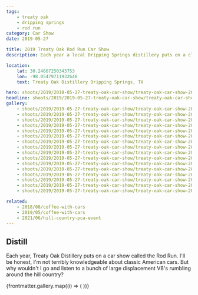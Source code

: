 ```yaml
---
tags:
    - treaty oak
    - dripping springs
    - rod run
category: Car Show
date: 2019-05-27

title: 2019 Treaty Oak Rod Run Car Show
description: Each year a local Dripping Springs distillery puts on a classic car show. I profess to not know much about classic American cars, but it's a good excuse to snag some photos.

location:
    lat: 30.24667250343753
    lon: -98.05479711932648
    text: Treaty Oak Distillery Dripping Springs, TX

hero: shoots/2019/2019-05-27-treaty-oak-car-show/treaty-oak-car-show-2019_003.jpg
headline: shoots/2019/2019-05-27-treaty-oak-car-show/treaty-oak-car-show-2019_003.jpg
gallery:
    - shoots/2019/2019-05-27-treaty-oak-car-show/treaty-oak-car-show-2019_001.jpg
    - shoots/2019/2019-05-27-treaty-oak-car-show/treaty-oak-car-show-2019_002.jpg
    - shoots/2019/2019-05-27-treaty-oak-car-show/treaty-oak-car-show-2019_003.jpg
    - shoots/2019/2019-05-27-treaty-oak-car-show/treaty-oak-car-show-2019_004.jpg
    - shoots/2019/2019-05-27-treaty-oak-car-show/treaty-oak-car-show-2019_005.jpg
    - shoots/2019/2019-05-27-treaty-oak-car-show/treaty-oak-car-show-2019_006.jpg
    - shoots/2019/2019-05-27-treaty-oak-car-show/treaty-oak-car-show-2019_007.jpg
    - shoots/2019/2019-05-27-treaty-oak-car-show/treaty-oak-car-show-2019_008.jpg
    - shoots/2019/2019-05-27-treaty-oak-car-show/treaty-oak-car-show-2019_009.jpg
    - shoots/2019/2019-05-27-treaty-oak-car-show/treaty-oak-car-show-2019_010.jpg
    - shoots/2019/2019-05-27-treaty-oak-car-show/treaty-oak-car-show-2019_011.jpg
    - shoots/2019/2019-05-27-treaty-oak-car-show/treaty-oak-car-show-2019_012.jpg
    - shoots/2019/2019-05-27-treaty-oak-car-show/treaty-oak-car-show-2019_013.jpg
    - shoots/2019/2019-05-27-treaty-oak-car-show/treaty-oak-car-show-2019_014.jpg
    - shoots/2019/2019-05-27-treaty-oak-car-show/treaty-oak-car-show-2019_015.jpg
    - shoots/2019/2019-05-27-treaty-oak-car-show/treaty-oak-car-show-2019_016.jpg

related:
    - 2018/08/coffee-with-cars
    - 2019/05/coffee-with-cars
    - 2021/06/hill-country-pca-event
---
```



## Distill

Each year, Treaty Oak Distillery puts on a car show called the Rod Run. I'll be honest, I'm not terribly knowledgeable about classic American cars. But why wouldn't I go and listen to a bunch of large displacement V8's rumbling around the hill country?

<Gallery>
    <Grid>
        {frontmatter.gallery.map((i) => (
            <GridImage>
                <Picture src={i} />
            </GridImage>
        ))}
    </Grid>
</Gallery>